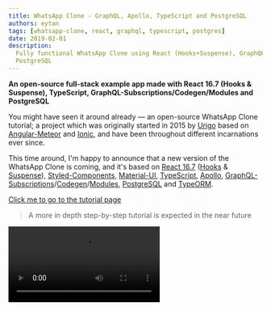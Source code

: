 ```yaml
---
title: WhatsApp Clone - GraphQL, Apollo, TypeScript and PostgreSQL
authors: eytan
tags: [whatsapp-clone, react, graphql, typescript, postgres]
date: 2019-02-01
description:
  Fully functional WhatsApp Clone using React (Hooks+Suspense), GraphQL, Apollo, TypeScript and
  PostgreSQL
---
```


**An open-source full-stack example app made with React 16.7 (Hooks & Suspense), TypeScript,
GraphQL-Subscriptions/Codegen/Modules and PostgreSQL**

You might have seen it around already — an open-source WhatsApp Clone tutorial; a project which was
originally started in 2015 by [Urigo](https://github.com/urigo) based on
[Angular-Meteor](https://angular-meteor.com/tutorials/whatsapp2-tutorial) and
[Ionic](https://ionicframework.com), and have been throughout different incarnations ever since.

This time around, I'm happy to announce that a new version of the WhatsApp Clone is coming, and it's
based on [React 16.7](https://reactjs.org) ([Hooks](https://reactjs.org/docs/hooks-intro.html) &
[Suspense](https://reactjs.org/docs/react-api.html#suspense)),
[Styled-Components](https://github.com/styled-components/styled-components),
[Material-UI](https://github.com/mui-org/material-ui), [TypeScript](https://typescriptlang.org),
[Apollo](https://apollographql.com),
[GraphQL-Subscriptions](https://youtube.com/watch?v=Wi7P39sF2nw)/[Codegen](https://graphql-code-generator.com)/[Modules](https://graphql-modules.com),
[PostgreSQL](https://postgresql.org) and [TypeORM](https://github.com/typeorm/typeorm).

[Click me to go to the tutorial page](https://tortilla.academy/Urigo/WhatsApp-Clone-Tutorial)

> A more in depth step-by-step tutorial is expected in the near future

<Video src="./68ea32458cb9961d5132fe3c6ba8788c.webm" title="WE WERE ON A BREAK!!!!" />

## What Is It Good for?

This app was built with all the latest and hottest technologies out there. The purpose is simple —
it should be a guideline for building a proper app, thus we thought very carefully regards the
design patterns and architecture used in it, plus, we made sure to cover all communication methods
with a GraphQL-back-end in different variations (query, mutation, subscription). This way whenever
you're looking to start a new app, maintain an existing one or upgrade your dev-stack, the
WhatsApp-clone can be a great source to start with! It's full stack and has a complete flow.

## Why Did We Choose This Dev-Stack?

React, GraphQL, Apollo, PostgreSQL and TypeScript for obvious reasons — they are backed by a strong
ecosystem that grows rapidly. These technologies can be used in endless variations, and there's no
one way which is the most right of doing so, but we chose a way that makes the most sense for us and
that we truly believe in when it comes to building apps. We've connected it all with
[TypeORM](https://github.com/typeorm/typeorm),
[GraphQL-Code-Generator](https://graphql-code-generator.com),
[GraphQL-Modules](https://graphql-modules.com) for the following reasons:

- The GraphQL back-end was implemented using [GraphQL-Modules](https://graphql-modules.com) where
  logic was splitted into feature based modules. GraphQL-Modules is a library which provides you
  with the ability to manage and maintain your GraphQL schema in a scalable and reusable way. Not
  once nor twice I have seen people who struggle with that and get tangled upon their own creation,
  and with GraphQL-Modules where you have a very defined structure, this problem can be easily
  solved. You can read more in [this series of 7 blog posts about it](/blog/graphql-modules).
- Every GraphQL/TypeScript definition was automatically generated with
  [GraphQL-Code-Generator](https://graphql-code-generator.com) using a single command call. There's
  no need to maintain the same thing twice if it already exists in one way or another. This way you
  don't have to write TypeScript type definitions for your GraphQL documents (queries, mutations and
  subscriptions), GraphQL resolvers and GraphQL types.
- The new version of React 16.7 was used with Hooks and Suspense and 100% of the project is made out
  of function components. The front-end communicates with the back-end using only hooks and there
  was no use in GraphQL-React components, which makes async tasks look a lot more readable with no
  extra indentations.
- We used TypeORM to correctly split the logic of the entities in the database and define the
  relationships between them. ORMs are controversial these days, but they can help a lot in some
  cases, and we thought a good example could be valuable to the community.

## What to Expect?

- Basic authentication
- Image uploading with [Cloudinary](https://cloudinary.com)
- Live updates with GraphQL Subscriptions
- 100% function components with React Hooks
- GraphQL's communication with
  [react-apollo-hooks](https://github.com/trojanowski/react-apollo-hooks)

This can be extremely useful for those who have little to no background in one of the technologies
in our dev-stack. We will let you know when it's ready and will publish it due time, until then be
sure to follow [our blog](/blog) and the GitHub repositories.

## Influence

We want to hear your opinions!

Should we choose another library and technology over another? Could we write the code
better/cleaner? Should we add a specific feature to the app? We want to hear it all!

Please tell us now, so we could integrate your feedback on the tutorial itself!

We want to keep evolving the stack and as the tutorial would be based on git commits, we want to
create the same clone with different tech-stacks and compare them on this real app using code diffs.

Everything is completely free and open source, and we want your help and (**not financial**)
contribution!

Best place would be to open an issue or create a PR on the repositories:

- Server — [urigo/WhatsApp-Clone-Server](https://github.com/Urigo/WhatsApp-Clone-server)
- Client — [urigo/WhatsApp-Clone-Client-React](https://github.com/Urigo/WhatsApp-Clone-Client-React)

Again, all types of feedback is welcome, write freely!

See you in the tutorial!
